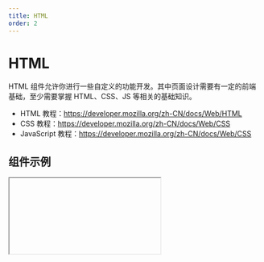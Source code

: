 ```yaml
---
title: HTML
order: 2
---
```


# HTML

HTML 组件允许你进行一些自定义的功能开发。其中页面设计需要有一定的前端基础，至少需要掌握 HTML、CSS、JS 等相关的基础知识。

- HTML 教程：https://developer.mozilla.org/zh-CN/docs/Web/HTML
- CSS 教程：https://developer.mozilla.org/zh-CN/docs/Web/CSS
- JavaScript 教程：https://developer.mozilla.org/zh-CN/docs/Web/CSS

## 组件示例


<Iframe url="https://www.aliwork.com/developer/html-v2?isRenderNav=false" />

## 组件属性

<AttrTable
  dataSource={[
    {
      attr: '内容',
      code: 'content',
      type: 'String',
      demo: '"<div>这里可以写html</div>"',
      desc: '',
    },
  ]}
/>
